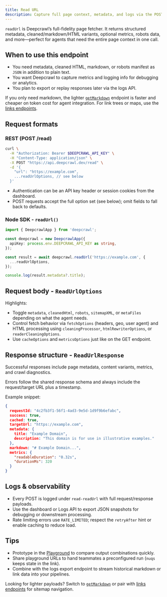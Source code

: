```yaml
---
title: Read URL
description: Capture full page context, metadata, and logs via the POST /read endpoint.
---
```


`readUrl` is Deepcrawl’s full-fidelity page fetcher. It returns structured metadata, cleaned/markdown/HTML variants, optional metrics, robots data, and more—perfect for agents that need the entire page context in one call.

## When to use this endpoint
- You need metadata, cleaned HTML, markdown, or robots manifest as `JSON` in addition to plain text.
- You want Deepcrawl to capture metrics and logging info for debugging or analytics.
- You plan to export or replay responses later via the logs API.

If you only need markdown, the lighter [`getMarkdown`](/docs/features/read/getMarkdown) endpoint is faster and cheaper on token cost for agent integration. For link trees or maps, use the [links endpoints](/docs/features/links).

## Request formats

### REST (POST /read)

```bash
curl \
  -H "Authorization: Bearer $DEEPCRAWL_API_KEY" \
  -H "Content-Type: application/json" \
  -X POST "https://api.deepcrawl.dev/read" \
  -d '{
    "url": "https://example.com",
    ...readUrlOptions, // see below
  }'
```

- Authentication can be an API key header or session cookies from the dashboard.
- POST requests accept the full option set (see below); omit fields to fall back to defaults.

### Node SDK - `readUrl()`

```ts
import { DeepcrawlApp } from 'deepcrawl';

const deepcrawl = new DeepcrawlApp({
  apiKey: process.env.DEEPCRAWL_API_KEY as string,
});

const result = await deepcrawl.readUrl('https://example.com', {
  ...readUrlOptions,
});

console.log(result.metadata?.title);
```

## Request body - `ReadUrlOptions`

<AutoTypeTable
  path="../../packages/contracts/src/read.ts"
  name="ReadUrlOptions"
/>

Highlights:
- Toggle `metadata`, `cleanedHtml`, `robots`, `sitemapXML`, or `metaFiles` depending on what the agent needs.
- Control fetch behavior via `fetchOptions` (headers, geo, user agent) and HTML processing using `cleaningProcessor`, `htmlRewriterOptions`, or `readerCleaningOptions`.
- Use `cacheOptions` and `metricsOptions` just like on the GET endpoint.

## Response structure - `ReadUrlResponse`

Successful responses include page metadata, content variants, metrics, and crawl diagnostics.

<AutoTypeTable
  path="../../packages/contracts/src/read.ts"
  name="ReadUrlResponse"
/>

Errors follow the shared response schema and always include the request/target URL plus a timestamp.

<AutoTypeTable
  path="../../packages/types/src/routers/read/types.ts"
  name="ReadErrorResponse"
/>

Example snippet:

```json
{
  requestId: "4c2fb3f1-56f1-4ad3-9e5d-1d9f9b6efabc",
  success: true,
  cached: true,
  targetUrl: "https://example.com",
  metadata: {
    title: "Example Domain",
    description: "This domain is for use in illustrative examples." 
  },
  markdown: "# Example Domain...",
  metrics: {
    "readableDuration": "0.32s",
    "durationMs": 320
  }
}
```

## Logs & observability
- Every POST is logged under `read-readUrl` with full request/response payloads.
- Use the dashboard or Logs API to export JSON snapshots for debugging or downstream processing.
- Rate limiting errors use `RATE_LIMITED`; respect the `retryAfter` hint or enable caching to reduce load.

## Tips
- Prototype in the [Playground](/docs/usage/playground) to compare output combinations quickly.
- Share playground URLs to hand teammates a preconfigured run (`nuqs` keeps state in the link).
- Combine with the logs export endpoint to stream historical markdown or link data into your pipelines.

Looking for lighter payloads? Switch to [`getMarkdown`](/docs/features/read/getMarkdown) or pair with [links endpoints](/docs/features/links) for sitemap navigation.
